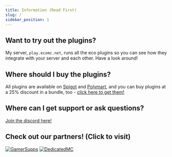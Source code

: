 ```yaml
---
title: Information (Read First)
slug: /
sidebar_position: 1
---
```


## Want to try out the plugins?
My server, `play.ecomc.net`, runs all the eco plugins so you can see how they integrate with your server and each other. Have a look around!

## Where should I buy the plugins?
All plugins are available on [Spigot](https://www.spigotmc.org/resources/authors/auxilor.507394/) and [Polymart](https://polymart.org/user/auxilor.1107), and you can buy plugins at a 25% discount in a bundle, too - [click here to get them!](https://polymart.org/bundle/eco-pack.110)

## Where can I get support or ask questions?
[Join the discord here!](https://discord.gg/ZcwpSsE)

## Check out our partners! (Click to visit)

[![GamerSupps](https://i.imgur.com/7mFhlQO.png)](http://gamersupps.gg/discount/Auxilor?afmc=Auxilor) [![DedicatedMC](https://i.imgur.com/x9aeH38.png)](https://dedimc.promo/Auxilor)
